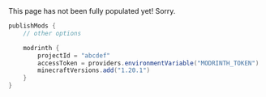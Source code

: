 
<Callout type="error" emoji="️🚫">
    This page has not been fully populated yet! Sorry.
</Callout>

```groovy
publishMods {
    // other options

    modrinth {
        projectId = "abcdef"
        accessToken = providers.environmentVariable("MODRINTH_TOKEN")
        minecraftVersions.add("1.20.1")
    }
}
```